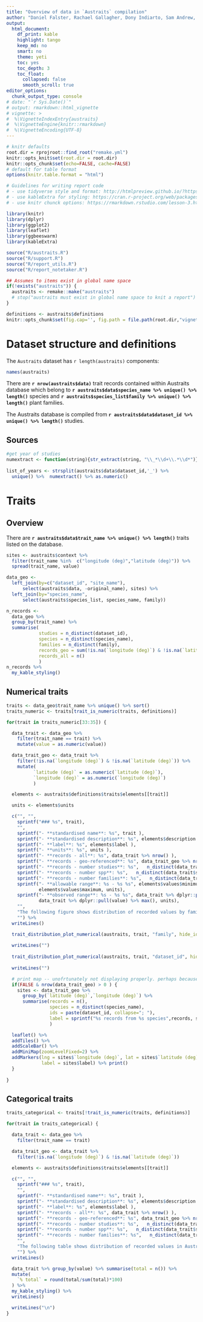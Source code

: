 ```yaml
---
title: "Overview of data in `Austraits` compilation"
author: "Daniel Falster, Rachael Gallagher, Dony Indiarto, Sam Andrew, James Lawson, Lizzy Wenk"
output:
  html_document:
    df_print: kable
    highlight: tango
    keep_md: no
    smart: no
    theme: yeti
    toc: yes
    toc_depth: 3
    toc_float:
      collapsed: false
      smooth_scroll: true
editor_options:
  chunk_output_type: console
# date: "`r Sys.Date()`"
# output: rmarkdown::html_vignette
# vignette: >
#  %\VignetteIndexEntry{austraits}
#  %\VignetteEngine{knitr::rmarkdown}
#  %\VignetteEncoding{UTF-8}
---
```



<!-- hack to get indentation on 3rd level of floating TOC; see
https://stackoverflow.com/questions/46201753/rmarkdown-indentation-of-toc-items-in-html-output
 -->
<script>
$(document).ready(function() {
  $items = $('div#TOC li');
  $items.each(function(idx) {
    num_ul = $(this).parentsUntil('#TOC').length;
    $(this).css({'text-indent': num_ul * 10, 'padding-left': 0});
  });

});
</script>

```r
# knitr defaults
root.dir = rprojroot::find_root("remake.yml")
knitr::opts_knit$set(root.dir = root.dir)
knitr::opts_chunk$set(echo=FALSE, cache=FALSE)
# default for table format
options(knitr.table.format = "html")

# Guidelines for writing report code
# - use tidyverse style and format: http://htmlpreview.github.io/?https://github.com/nicercode/2018_BEES_regression/blob/master/tidyverse.html
# - use kableExtra for styling: https://cran.r-project.org/web/packages/kableExtra/vignettes/awesome_table_in_html.html
# - use knitr chunck options: https://rmarkdown.rstudio.com/lesson-3.html

```

```r
library(knitr)
library(dplyr)
library(ggplot2)
library(leaflet)
library(ggbeeswarm)
library(kableExtra)

source("R/austraits.R")
source("R/support.R")
source("R/report_utils.R")
source("R/report_notetaker.R")

## Assumes to items exist in global name space
if(!exists("austraits")) {
  austraits <- remake::make("austraits")
  # stop("austraits must exist in global name space to knit a report")
}

definitions <- austraits$definitions
knitr::opts_chunk$set(fig.cap='', fig.path = file.path(root.dir,"vignettes/figures", paste0("austraits","_")))
```

# Dataset structure and definitions

The `Austraits` dataset has `r length(austraits)` components:
```r
names(austraits)
````

There are __`r nrow(austraits$data)`__ trait records contained within Austraits database which belong to __`r austraits$data$species_name %>% unique() %>% length()`__ species and __`r austraits$species_list$family %>% unique() %>% length()`__ plant families.

The Austraits database is compiled from __`r austraits$data$dataset_id %>% unique() %>% length()`__ studies.


## Sources

```r
#get year of studies
numextract <- function(string){str_extract(string, "\\_*\\d+\\.*\\d*")}
  
list_of_years <- strsplit(austraits$data$dataset_id,'_') %>% 
  unique() %>%  numextract() %>% as.numeric()

```

# Traits 

## Overview

There are __`r austraits$data$trait_name %>% unique() %>% length()`__ traits listed on the database.

```r
sites <- austraits$context %>% 
  filter(trait_name %in%  c("longitude (deg)","latitude (deg)")) %>% 
  spread(trait_name, value)

data_geo <- 
  left_join(by=c("dataset_id", "site_name"),
      select(austraits$data, -original_name), sites) %>%
  left_join(by="species_name",
      select(austraits$species_list, species_name, family)) 

n_records <- 
  data_geo %>% 
  group_by(trait_name) %>%
  summarise(
            studies = n_distinct(dataset_id),
            species = n_distinct(species_name),
            families = n_distinct(family),
            records_geo = sum(!is.na(`longitude (deg)`) & !is.na(`latitude (deg)`)),
            records_all = n()
            )
n_records %>%
  my_kable_styling()
```


## Numerical traits

```r

traits <- data_geo$trait_name %>% unique() %>% sort()
traits_numeric <- traits[trait_is_numeric(traits, definitions)]

for(trait in traits_numeric[33:35]) {

  data_trait <- data_geo %>%
    filter(trait_name == trait) %>%
    mutate(value = as.numeric(value))

  data_trait_geo <- data_trait %>%
    filter(!is.na(`longitude (deg)`) & !is.na(`latitude (deg)`)) %>%
    mutate(
          `latitude (deg)` = as.numeric(`latitude (deg)`),
          `longitude (deg)` = as.numeric(`longitude (deg)`)
          )

  elements <- austraits$definitions$traits$elements[[trait]]

  units <- elements$units

  c("", "",
    sprintf("### %s", trait),
    "",
    sprintf("- **standardised name**: %s", trait ),
    sprintf("- **standardised description**: %s", elements$description ),
    sprintf("- **label**: %s", elements$label ),
    sprintf("- **units**: %s", units ),
    sprintf("- **records - all**: %s", data_trait %>% nrow() ),
    sprintf("- **records - geo-referenced**: %s", data_trait_geo %>% nrow() ),
    sprintf("- **records - number studies**: %s",   n_distinct(data_trait$dataset_id)),
    sprintf("- **records - number spp**: %s",   n_distinct(data_trait$species_name)),
    sprintf("- **records - number families**: %s",   n_distinct(data_trait$family)),
    sprintf("- **allowable range**: %s - %s %s", elements$values$minimum,
            elements$values$maximum, units),
    sprintf("- **observed range**: %s - %s %s", data_trait %>% dplyr::pull(value) %>% min(),
            data_trait %>% dplyr::pull(value) %>% max(), units),
    "",
    "The following figure shows distribution of recorded values by family and study:",
    "") %>%
  writeLines()

  trait_distribution_plot_numerical(austraits, trait, "family", hide_ids = FALSE)
  
  writeLines("")
  
  trait_distribution_plot_numerical(austraits, trait, "dataset_id", hide_ids = TRUE)
  
  writeLines("")

  # print map -- unofrtunately not displaying properly. perhaps because results="asis"?
  if(FALSE & nrow(data_trait_geo) > 0 ) {
    sites <- data_trait_geo %>% 
      group_by(`latitude (deg)`,`longitude (deg)`) %>%
      summarise(records = n(), 
                species = n_distinct(species_name),
                ids = paste(dataset_id, collapse="; "),
                label = sprintf("%s records from %s species",records, species)
                ) 

  leaflet() %>%
  addTiles() %>%
  addScaleBar() %>%
  addMiniMap(zoomLevelFixed=2) %>%
  addMarkers(lng = sites$`longitude (deg)`, lat = sites$`latitude (deg)`,
             label = sites$label) %>% print()
  }
  
}
```

## Categorical traits

```r
traits_categorical <- traits[!trait_is_numeric(traits, definitions)]

for(trait in traits_categorical) {

  data_trait <- data_geo %>%
    filter(trait_name == trait) 

  data_trait_geo <- data_trait %>%
    filter(!is.na(`longitude (deg)`) & !is.na(`latitude (deg)`)) 

  elements <- austraits$definitions$traits$elements[[trait]]

  c("", "",
    sprintf("### %s", trait),
    "",
    sprintf("- **standardised name**: %s", trait ),
    sprintf("- **standardised description**: %s", elements$description ),
    sprintf("- **label**: %s", elements$label ),
    sprintf("- **records - all**: %s", data_trait %>% nrow() ),
    sprintf("- **records - geo-referenced**: %s", data_trait_geo %>% nrow() ),
    sprintf("- **records - number studies**: %s",   n_distinct(data_trait$dataset_id)),
    sprintf("- **records - number spp**: %s",   n_distinct(data_trait$species_name)),
    sprintf("- **records - number families**: %s",   n_distinct(data_trait$family)),
    "",
    "The following table shows distribution of recorded values in Austraits as a whole:",
    "") %>%
  writeLines()

  data_trait %>% group_by(value) %>% summarise(total = n()) %>%
  mutate(
    `% total` = round(total/sum(total)*100)
  ) %>%
  my_kable_styling() %>%
  writeLines()

  writeLines("\n")
}
```
